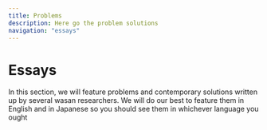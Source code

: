 ```yaml
---
title: Problems
description: Here go the problem solutions
navigation: "essays"
---
```


# Essays

In this section, we will feature problems and contemporary solutions written up by several wasan researchers. We will do our best to feature them in English and in Japanese so you should see them in whichever language you ought

